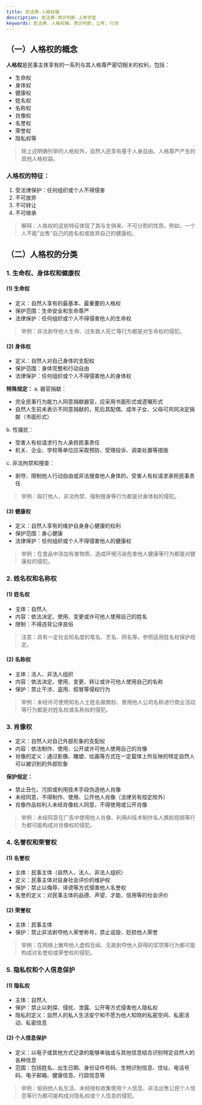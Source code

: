 ```yaml
---
title: 民法典-人格权编
description: 民法典-常识判断-上岸学堂
keywords: 民法典，人格权编，常识判断，公考，行测
---
```


## （一）人格权的概念

**人格权**是民事主体享有的一系列与其人格尊严密切相关的权利，包括：
- 生命权
- 身体权
- 健康权
- 姓名权
- 名称权
- 肖像权
- 名誉权
- 荣誉权
- 隐私权等

> 除上述明确列举的人格权外，自然人还享有基于人身自由、人格尊严产生的其他人格权益。

### 人格权的特征：
1. 受法律保护：任何组织或个人不得侵害
2. 不可放弃
3. 不可转让
4. 不可继承

> 解释：人格权的这些特征体现了其与生俱来、不可分割的性质。例如，一个人不能"出售"自己的姓名权或放弃自己的健康权。

## （二）人格权的分类

### 1. 生命权、身体权和健康权

#### (1) 生命权
- 定义：自然人享有的最基本、最重要的人格权
- 保护范围：生命安全和生命尊严
- 法律保护：任何组织或个人不得侵害他人的生命权

> 举例：非法剥夺他人生命、过失致人死亡等行为都是对生命权的侵犯。

#### (2) 身体权
- 定义：自然人对自己身体的支配权
- 保护范围：身体完整和行动自由
- 法律保护：任何组织或个人不得侵害他人的身体权

**特殊规定：**
a. 器官捐献：
   - 完全民事行为能力人同意捐献器官，应采用书面形式或遗嘱形式
   - 自然人生前未表示不同意捐献的，死后其配偶、成年子女、父母可共同决定捐献（书面形式）

b. 性骚扰：
   - 受害人有权请求行为人承担民事责任
   - 机关、企业、学校等单位应采取预防、受理投诉、调查处置等措施

c. 非法拘禁和搜查：
   - 剥夺、限制他人行动自由或非法搜查他人身体的，受害人有权请求承担民事责任

> 举例：殴打他人、非法拘禁、强制搜身等行为都是对身体权的侵犯。

#### (3) 健康权
- 定义：自然人享有的维护自身身心健康的权利
- 保护范围：身心健康
- 法律保护：任何组织或个人不得侵害他人的健康权

> 举例：在食品中添加有害物质、造成环境污染危害他人健康等行为都是对健康权的侵犯。

### 2. 姓名权和名称权

#### (1) 姓名权
- 主体：自然人
- 内容：依法决定、使用、变更或许可他人使用自己的姓名
- 限制：不得违背公序良俗

> 注意：具有一定社会知名度的笔名、艺名、网名等，参照适用姓名权保护规定。

#### (2) 名称权
- 主体：法人、非法人组织
- 内容：依法决定、使用、变更、转让或许可他人使用自己的名称
- 保护：禁止干涉、盗用、假冒等侵权行为

> 举例：未经许可使用知名人士姓名做商标、冒用他人公司名称进行商业活动等行为都是对姓名权或名称权的侵犯。

### 3. 肖像权

- 定义：自然人对自己外部形象的支配权
- 内容：依法制作、使用、公开或许可他人使用自己的肖像
- 肖像的定义：通过影像、雕塑、绘画等方式在一定载体上所反映的特定自然人可以被识别的外部形象

**保护规定：**
- 禁止丑化、污损或利用技术手段伪造他人肖像
- 未经同意，不得制作、使用、公开他人肖像（法律另有规定除外）
- 肖像作品权利人未经肖像权人同意，不得使用或公开肖像

> 举例：未经同意在广告中使用他人肖像、利用AI技术制作名人换脸视频等行为都可能构成对肖像权的侵犯。

### 4. 名誉权和荣誉权

#### (1) 名誉权
- 主体：民事主体（自然人、法人、非法人组织）
- 定义：民事主体对自身社会评价的维护权
- 保护：禁止以侮辱、诽谤等方式侵害他人名誉权
- 名誉的定义：对民事主体的品德、声望、才能、信用等的社会评价

#### (2) 荣誉权
- 主体：民事主体
- 保护：禁止非法剥夺他人荣誉称号，禁止诋毁、贬损他人荣誉

> 举例：在网络上散布他人虚假丑闻、无故剥夺他人获得的奖项等行为都可能构成对名誉权或荣誉权的侵犯。

### 5. 隐私权和个人信息保护

#### (1) 隐私权
- 主体：自然人
- 保护：禁止以刺探、侵扰、泄露、公开等方式侵害他人隐私权
- 隐私的定义：自然人的私人生活安宁和不愿为他人知晓的私密空间、私密活动、私密信息

#### (2) 个人信息保护
- 定义：以电子或其他方式记录的能够单独或与其他信息结合识别特定自然人的各种信息
- 范围：包括姓名、出生日期、身份证件号码、生物识别信息、住址、电话号码、电子邮箱、健康信息、行踪信息等

> 举例：偷拍他人私生活、未经授权收集使用个人信息、非法出售公民个人信息等行为都可能构成对隐私权或个人信息的侵犯。
